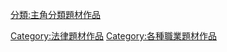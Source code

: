 
[[分類:主角分類題材作品|分類:主角分類題材作品]]
[[Category:法律題材作品|Category:法律題材作品]]
[[Category:各種職業題材作品|Category:各種職業題材作品]]